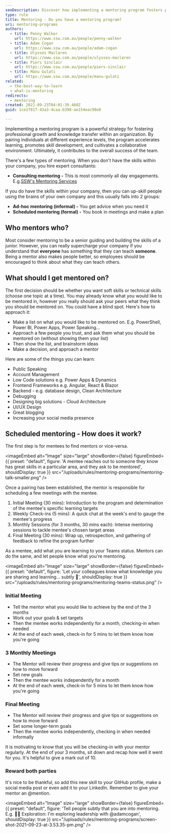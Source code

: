 ```yaml
---
seoDescription: Discover how implementing a mentoring program fosters professional growth, enhances knowledge transfer, and boosts team success through effective mentorship strategies.
type: rule
title: Mentoring - Do you have a mentoring program?
uri: mentoring-programs
authors:
  - title: Penny Walker
    url: https://www.ssw.com.au/people/penny-walker
  - title: Adam Cogan
    url: https://www.ssw.com.au/people/adam-cogan
  - title: Ulysses Maclaren
    url: https://www.ssw.com.au/people/ulysses-maclaren
  - title: Piers Sinclair
    url: https://www.ssw.com.au/people/piers-sinclair
  - title: Manu Gulati
    url: https://www.ssw.com.au/people/manu-gulati
related:
  - the-best-way-to-learn
  - what-is-mentoring
redirects:
  - mentoring
created: 2021-09-23T04:01:39.460Z
guid: 1ce1f817-43a3-4caa-b398-ae154eac98e8

---
```


Implementing a mentoring program is a powerful strategy for fostering professional growth and knowledge transfer within an organization. By pairing individuals at different experience levels, the program accelerates learning, promotes skill development, and cultivates a collaborative environment. Ultimately, it contributes to the overall success of the team.
<youtubeEmbed url="https://www.youtube.com/embed/ang3jKb3DFU" description="Video: Do you have a formal or informal mentoring program? (9 min)" />

There's a few types of mentoring. When you don't have the skills within your company, you hire expert consultants:

* **Consulting mentoring -** This is most commonly all day engagements. E.g.[SSW's Mentoring Services](https://www.ssw.com.au/consulting/mentoring)

If you do have the skills within your company, then you can up-skill people using the brains of your own company and this usually falls into 2 groups:

* **Ad-hoc mentoring (informal) -** You get advice when you need it
* **Scheduled mentoring (formal) -** You book in meetings and make a plan

## Who mentors who?

Most consider mentoring to be a senior guiding and building the skills of a junior. However, you can really supercharge your company if you understand that **everyone** has something that they can teach **someone**. Being a mentor also makes people better, so employees should be encouraged to think about what they can teach others.

## What should I get mentored on?

The first decision should be whether you want soft skills or technical skills (choose one topic at a time). You may already know what you would like to be mentored in, however you really should ask your peers what they think you should be mentored on. You could have a blind spot. Here's how to approach it:

* Make a list on what you would like to be mentored on. E.g. PowerShell, Power BI, Power Apps, Power Speaking...
* Approach a few people you trust, and ask them what you should be mentored on (without showing them your list)
* Then show the list, and brainstorm ideas
* Make a decision, and approach a mentor

Here are some of the things you can learn:

* Public Speaking
* Account Management
* Low Code solutions e.g. Power Apps & Dynamics
* Frontend Frameworks e.g. Angular, React & Blazor
* Backend - e.g. database design, Clean Architecture
* Debugging
* Designing big solutions - Cloud Architecture
* UI/UX Design
* Great blogging
* Increasing your social media presence

## Scheduled mentoring - How does it work?

The first step is for mentees to find mentors or vice-versa.


<imageEmbed
  alt="Image"
  size="large"
  showBorder={false}
  figureEmbed={{
    preset: "default",
    figure: 'A mentee reaches out to someone they know has great skills in a particular area, and they ask to be mentored',
    shouldDisplay: true
  }}
  src="/uploads/rules/mentoring-programs/mentoring-talk-smaller.png"
/>

Once a pairing has been established, the mentor is responsible for scheduling a few meetings with the mentee.

1. Initial Meeting (30 mins): Introduction to the program and determination of the mentee's specific learning targets
2. Weekly Check-ins (5 mins): A quick chat at the week's end to gauge the mentee's progress
3. Monthly Sessions (for 3 months, 30 mins each): Intense mentoring sessions to tackle mentee's chosen target areas
4. Final Meeting (30 mins): Wrap up, retrospection, and gathering of feedback to refine the program further

As a mentee, add what you are learning to your Teams status. Mentors can do the same, and let people know what you're mentoring.


<imageEmbed
  alt="Image"
  size="large"
  showBorder={false}
  figureEmbed={{
    preset: "default",
    figure: 'Let your colleagues know what knowledge you are sharing and learning... subtly 🙂',
    shouldDisplay: true
  }}
  src="/uploads/rules/mentoring-programs/mentoring-teams-status.png"
/>

### Initial Meeting

* Tell the mentor what you would like to achieve by the end of the 3 months
* Work out your goals & set targets
* Then the mentee works independently for a month, checking-in when needed
* At the end of each week, check-in for 5 mins to let them know how you're going

### 3 Monthly Meetings

* The Mentor will review their progress and give tips or suggestions on how to move forward
* Set new goals
* Then the mentee works independently for a month
* At the end of each week, check-in for 5 mins to let them know how you're going

### Final Meeting

* The Mentor will review their progress and give tips or suggestions on how to move forward
* Set some longer-term goals
* Then the mentee works independently, checking in when needed informally

It is motivating to know that you will be checking-in with your mentor regularly. At the end of your 3 months, sit down and recap how well it went for you. It's helpful to give a mark out of 10.

### Reward both parties

It's nice to be thankful, so add this new skill to your GitHub profile, make a social media post or even add it to your LinkedIn. Remember to give your mentor an @mention.


<imageEmbed
  alt="Image"
  size="large"
  showBorder={false}
  figureEmbed={{
    preset: "default",
    figure: 'Tell people subtly that you are into mentoring. E.g. 👨‍🎓 Exploration: I\'m exploring leadership with @adamcogan',
    shouldDisplay: true
  }}
  src="/uploads/rules/mentoring-programs/screen-shot-2021-09-23-at-3.53.35-pm.png"
/>